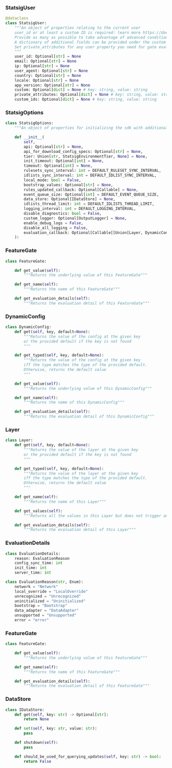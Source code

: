 ### StatsigUser

```py
@dataclass
class StatsigUser:
    """An object of properties relating to the current user
    user_id or at least a custom ID is required: learn more https://docs.statsig.com/messages/serverRequiredUserID
    Provide as many as possible to take advantage of advanced conditions in the statsig console
    A dictionary of additional fields can be provided under the custom field
    Set private_attributes for any user property you need for gate evaluation but prefer stripped from logs/metrics
    """
    user_id: Optional[str] = None
    email: Optional[str] = None
    ip: Optional[str] = None
    user_agent: Optional[str] = None
    country: Optional[str] = None
    locale: Optional[str] = None
    app_version: Optional[str] = None 
    custom: Optional[dict] = None # key: string, value: string
    private_attributes: Optional[dict] = None # key: string, value: string
    custom_ids: Optional[dict] = None # key: string, value: string
```

### StatsigOptions

```py
class StatsigOptions:
    """An object of properties for initializing the sdk with additional parameters"""

    def __init__(
        self,
        api: Optional[str] = None,
        api_for_download_config_specs: Optional[str] = None,
        tier: Union[str, StatsigEnvironmentTier, None] = None,
        init_timeout: Optional[int] = None,
        timeout: Optional[int] = None,
        rulesets_sync_interval: int = DEFAULT_RULESET_SYNC_INTERVAL,
        idlists_sync_interval: int = DEFAULT_IDLIST_SYNC_INTERVAL,
        local_mode: bool = False,
        bootstrap_values: Optional[str] = None,
        rules_updated_callback: Optional[Callable] = None,
        event_queue_size: Optional[int] = DEFAULT_EVENT_QUEUE_SIZE,
        data_store: Optional[IDataStore] = None,
        idlists_thread_limit: int = DEFAULT_IDLISTS_THREAD_LIMIT,
        logging_interval: int = DEFAULT_LOGGING_INTERVAL,
        disable_diagnostics: bool = False,
        custom_logger: Optional[OutputLogger] = None,
        enable_debug_logs = False,
        disable_all_logging = False,
        evaluation_callback: Optional[Callable[[Union[Layer, DynamicConfig, FeatureGate]], None]] = None,
    ):
```

### FeatureGate

```py
class FeatureGate:

    def get_value(self):
        """Returns the underlying value of this FeatureGate"""

    def get_name(self):
        """Returns the name of this FeatureGate"""

    def get_evaluation_details(self):
        """Returns the evaluation detail of this FeatureGate"""
```

### DynamicConfig

```py
class DynamicConfig:
    def get(self, key, default=None):
        """Returns the value of the config at the given key
        or the provided default if the key is not found
        """

    def get_typed(self, key, default=None):
        """Returns the value of the config at the given key
        iff the type matches the type of the provided default.
        Otherwise, returns the default value
        """

    def get_value(self):
        """Returns the underlying value of this DynamicConfig"""

    def get_name(self):
        """Returns the name of this DynamicConfig"""

    def get_evaluation_details(self):
        """Returns the evaluation detail of this DynamicConfig"""
```

### Layer

```py
class Layer:
    def get(self, key, default=None):
        """Returns the value of the layer at the given key
        or the provided default if the key is not found
        """

    def get_typed(self, key, default=None):
        """Returns the value of the layer at the given key
        iff the type matches the type of the provided default.
        Otherwise, returns the default value
        """

    def get_name(self):
        """Returns the name of this Layer"""

    def get_values(self):
        """Returns all the values in this Layer but does not trigger an exposure log"""

    def get_evaluation_details(self):
        """Returns the evaluation detail of this Layer"""
```

### EvaluationDetails

```py
class EvaluationDetails:
    reason: EvaluationReason
    config_sync_time: int
    init_time: int
    server_time: int

class EvaluationReason(str, Enum):
    network = "Network"
    local_override = "LocalOverride"
    unrecognized = "Unrecognized"
    uninitialized = "Uninitialized"
    bootstrap = "Bootstrap"
    data_adapter = "DataAdapter"
    unsupported = "Unsupported"
    error = "error"
```

### FeatureGate

```py
class FeatureGate:

    def get_value(self):
        """Returns the underlying value of this FeatureGate"""

    def get_name(self):
        """Returns the name of this FeatureGate"""

    def get_evaluation_details(self):
        """Returns the evaluation detail of this FeatureGate"""
```

### DataStore

```py
class IDataStore:
    def get(self, key: str) -> Optional[str]:
        return None

    def set(self, key: str, value: str):
        pass

    def shutdown(self):
        pass

    def should_be_used_for_querying_updates(self, key: str) -> bool:
        return False
```
